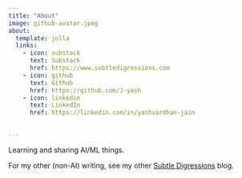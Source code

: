 ```yaml
---
title: "About"
image: github-avatar.jpeg
about:
  template: jolla
  links:
    - icon: substack
      text: Substack
      href: https://www.subtledigressions.com
    - icon: github
      text: Github
      href: https://github.com/J-yash
    - icon: linkedin
      text: LinkedIn
      href: https://linkedin.com/in/yashvardhan-jain
    

---
```


Learning and sharing AI/ML things.

For my other (non-AI) writing, see my other [Subtle Digressions](https://www.subtledigressions.com) blog.